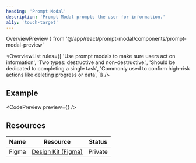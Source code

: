 ```yaml
---
heading: 'Prompt Modal'
description: 'Prompt Modal prompts the user for information.'
a11y: 'touch-target'
---
```


  OverviewPreview
} from '@/app/react/prompt-modal/components/prompt-modal-preview'

<OverviewList rules={[
  'Use prompt modals to make sure users act on information',
  'Two types: destructive and non-destructive.',
  'Should be dedicated to completing a single task',
  'Commonly used to confirm high-risk actions like deleting progress or data',
]} />

## Example

<CodePreview preview={<OverviewPreview />} />

## Resources

| Name     | Resource | Status                                               |
| -------- | -------- | ---------------------------------------------------- |
| Figma    | [Design Kit (Figma)](https://www.figma.com/design/ducwqOCxoxcWc3ReV3FYd8/Digital-University-Component-Library?m=auto&node-id=0-1)      |                         Private                      |